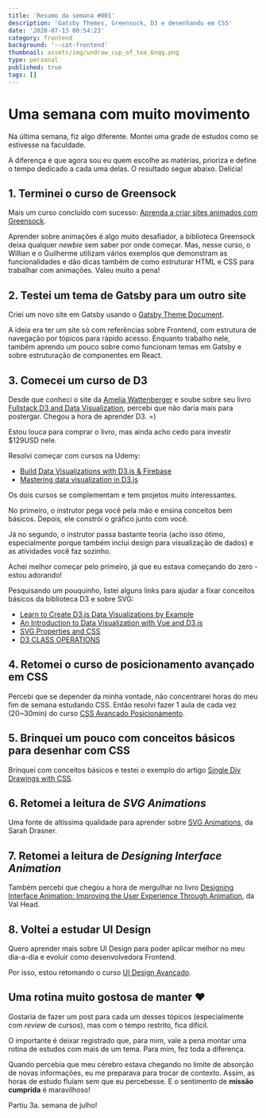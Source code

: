 ```yaml
---
title: 'Resumo da semana #001'
description: 'Gatsby Themes, Greensock, D3 e desenhando em CSS'
date: '2020-07-13 00:54:23'
category: frontend
background: '--cat-frontend'
thumbnail: assets/img/undraw_cup_of_tea_6nqg.png
type: personal
published: true
tags: []
---
```


# Uma semana com muito movimento

Na última semana, fiz algo diferente. Montei uma grade de estudos como se estivesse na faculdade.

A diferença é que agora sou eu quem escolhe as matérias, prioriza e define o tempo dedicado a cada uma delas. O resultado segue abaixo. Delícia!

## 1. Terminei o curso de Greensock

Mais um curso concluído com sucesso: [Aprenda a criar sites animados com Greensock](https://www.udemy.com/course/aprenda-a-criar-sites-animados-com-greensock/). 

Aprender sobre animações é algo muito desafiador, a biblioteca Greensock deixa qualquer *newbie* sem saber por onde começar. Mas, nesse curso, o Willian e o Guilherme utilizam vários exemplos que demonstram as funcionalidades e dão dicas também de como estruturar HTML e CSS para trabalhar com animações. Valeu muito a pena!

## 2. Testei um tema de Gatsby para um outro site

Criei um novo site em Gatsby usando o [Gatsby Theme Document](https://github.com/codebushi/gatsby-theme-document). 

A ideia era ter um site só com referências sobre Frontend, com estrutura de navegação por tópicos para rápido acesso. Enquanto trabalho nele, também aprendo um pouco sobre como funcionam temas em Gatsby e sobre estruturação de componentes em React.

## 3. Comecei um curso de D3

Desde que conheci o site da [Amelia Wattenberger](https://wattenberger.com/) e soube sobre seu livro [Fullstack D3 and Data Visualization](https://www.newline.co/fullstack-d3), percebi que não daria mais para postergar. Chegou a hora de aprender D3. =)

Estou louca para comprar o livro, mas ainda acho cedo para investir $129USD nele. 

Resolvi começar com cursos na Udemy:

- [Build Data Visualizations with D3.js & Firebase](https://www.udemy.com/share/1020mmB0oSeVtQ/)
- [Mastering data visualization in D3.js](https://www.udemy.com/share/101XxQB0oSeVtQ/)

Os dois cursos se complementam e tem projetos muito interessantes. 

No primeiro, o instrutor pega você pela mão e ensina conceitos bem básicos. Depois, ele constrói o gráfico junto com você. 

Já no segundo, o instrutor passa bastante teoria (acho isso ótimo, especialmente porque também inclui design para visualização de dados) e as atividades você faz sozinho. 

Achei melhor começar pelo primeiro, já que eu estava começando do zero - estou adorando! 

Pesquisando um pouquinho, listei alguns links para ajudar a fixar conceitos básicos da biblioteca D3 e sobre SVG:

- [Learn to Create D3.js Data Visualizations by Example](https://www.sitepoint.com/d3-js-data-visualizations/)
- [An Introduction to Data Visualization with Vue and D3.js](https://www.sitepoint.com/vue-d3-data-visualization-intro/)
- [SVG Properties and CSS](https://css-tricks.com/svg-properties-and-css/)
- [D3 CLASS OPERATIONS](https://jaketrent.com/post/d3-class-operations/)

## 4. Retomei o curso de posicionamento avançado em CSS

Percebi que se depender da minha vontade, não concentrarei horas do meu fim de semana estudando CSS. Então resolvi fazer 1 aula de cada vez (20~30min) do curso [CSS Avançado Posicionamento](https://www.origamid.com/curso/css-avancado-posicionamento/). 

## 5. Brinquei um pouco com conceitos básicos para desenhar com CSS

Brinquei com conceitos básicos e testei o exemplo do artigo [Single Div Drawings with CSS](https://hacks.mozilla.org/2014/09/single-div-drawings-with-css/).

## 6. Retomei a leitura de *SVG Animations*

Uma fonte de altíssima qualidade para aprender sobre [SVG Animations](https://www.amazon.com.br/SVG-Animations-Sarah-Drasner/dp/1491939702), da Sarah Drasner. 

## 7. Retomei a leitura de *Designing Interface Animation*

Também percebi que chegou a hora de mergulhar no livro [Designing Interface Animation: Improving the User Experience Through Animation](https://www.amazon.com.br/Designing-Interface-Animation-Improving-Experience-ebook/dp/B01J4NKSZA), da Val Head.

## 8. Voltei a estudar UI Design

Quero aprender mais sobre UI Design para poder aplicar melhor no meu dia-a-dia e evoluir como desenvolvedora Frontend. 

Por isso, estou retomando o curso [UI Design Avançado](https://www.origamid.com/curso/ui-design-avancado/).

## Uma rotina muito gostosa de manter ❤ 

Gostaria de fazer um post para cada um desses tópicos (especialmente com *review* de cursos), mas com o tempo restrito, fica difícil. 

O importante é deixar registrado que, para mim, vale a pena montar uma rotina de estudos com mais de um tema. Para mim, fez toda a diferença. 

Quando percebia que meu cérebro estava chegando no limite de absorção de novas informações, eu me preparava para trocar de contexto. Assim, as horas de estudo fluíam sem que eu percebesse. E o sentimento de **missão cumprida** é maravilhoso!

Partiu 3a. semana de julho!